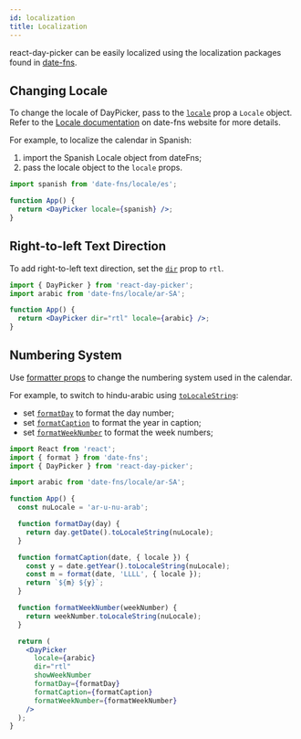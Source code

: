 ```yaml
---
id: localization
title: Localization
---
```


react-day-picker can be easily localized using the localization packages found in [date-fns](https://date-fns.org/docs/I18n).

## Changing Locale

To change the locale of DayPicker, pass to the [`locale`](./props#locale) prop a `Locale` object. Refer to the [Locale documentation](http://date-fns.org/docs/Locale) on date-fns website for more details.

For example, to localize the calendar in Spanish:

1. import the Spanish Locale object from dateFns;
2. pass the locale object to the `locale` props.

```jsx preview
import spanish from 'date-fns/locale/es';

function App() {
  return <DayPicker locale={spanish} />;
}
```

## Right-to-left Text Direction

To add right-to-left text direction, set the [`dir`](./props#dir) prop to `rtl`.

```jsx preview
import { DayPicker } from 'react-day-picker';
import arabic from 'date-fns/locale/ar-SA';

function App() {
  return <DayPicker dir="rtl" locale={arabic} />;
}
```

## Numbering System

Use [formatter props](./props#formatting) to change the numbering system used in the calendar.

For example, to switch to hindu-arabic using [`toLocaleString`](https://developer.mozilla.org/en/docs/Web/JavaScript/Reference/Global_Objects/Date/toLocaleString):

- set [`formatDay`](./props/formatDay) to format the day number;
- set [`formatCaption`](./props/formatCaption) to format the year in caption;
- set [`formatWeekNumber`](./props/formatWeekNumber) to format the week numbers;

```jsx preview
import React from 'react';
import { format } from 'date-fns';
import { DayPicker } from 'react-day-picker';

import arabic from 'date-fns/locale/ar-SA';

function App() {
  const nuLocale = 'ar-u-nu-arab';

  function formatDay(day) {
    return day.getDate().toLocaleString(nuLocale);
  }

  function formatCaption(date, { locale }) {
    const y = date.getYear().toLocaleString(nuLocale);
    const m = format(date, 'LLLL', { locale });
    return `${m} ${y}`;
  }

  function formatWeekNumber(weekNumber) {
    return weekNumber.toLocaleString(nuLocale);
  }

  return (
    <DayPicker
      locale={arabic}
      dir="rtl"
      showWeekNumber
      formatDay={formatDay}
      formatCaption={formatCaption}
      formatWeekNumber={formatWeekNumber}
    />
  );
}
```
